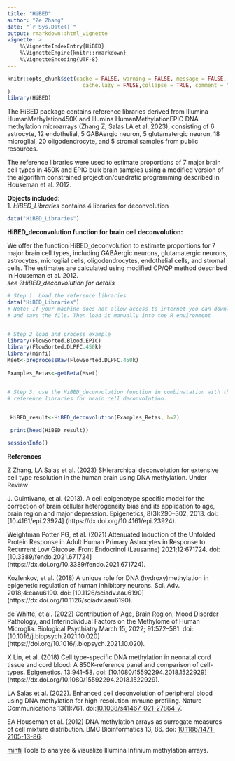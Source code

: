 ```yaml
---
title: "HiBED"
author: "Ze Zhang"
date: "`r Sys.Date()`"
output: rmarkdown::html_vignette
vignette: >
    %\VignetteIndexEntry{HiBED}
    %\VignetteEngine{knitr::rmarkdown}
    %\VignetteEncoding{UTF-8}
---
```


```r
knitr::opts_chunk$set(cache = FALSE, warning = FALSE, message = FALSE, 
                        cache.lazy = FALSE,collapse = TRUE, comment = "#>"
)
library(HiBED)
```

The HiBED package contains reference libraries derived from 
Illumina HumanMethylation450K and Illumina HumanMethylationEPIC DNA methylation 
microarrays (Zhang Z, Salas LA et al. 2023), consisting of 6 astrocyte,
12 endothelial, 5 GABAergic neuron, 5 glutamatergic neuron, 18 microglial, 
20 oligodendrocyte, and 5 stromal samples from public resources.

The reference libraries were used to estimate proportions of 7 major brain cell
types in 450K and EPIC bulk brain samples using a modified version of 
the algorithm constrained projection/quadratic programming described in Houseman
et al. 2012. 

**Objects included:**  
1. *HiBED_Libraries* contains 4 libraries for deconvolution  
```r
data("HiBED_Libraries") 
```  

**HiBED_deconvolution function for brain cell deconvolution:**  
 
 We offer the function HiBED_deconvolution to estimate proportions for 7 major
 brain cell types, including GABAergic neurons, glutamatergic neurons, 
 astrocytes, microglial cells, oligodendrocytes, endothelial cells, and stromal 
 cells. The estimates are calculated using modified CP/QP 
 method described in Houseman et al. 2012.    
 *see ?HiBED_deconvolution for details*  
```r
# Step 1: Load the reference libraries
data("HiBED_Libraries") 
# Note: If your machine does not allow access to internet you can download
# and save the file. Then load it manually into the R environment


# Step 2 load and process example
library(FlowSorted.Blood.EPIC)
library(FlowSorted.DLPFC.450k)
library(minfi)
Mset<-preprocessRaw(FlowSorted.DLPFC.450k)
             
Examples_Betas<-getBeta(Mset)


# Step 3: use the HiBED_deconvolution function in combinatation with the
# reference libraries for brain cell deconvolution.


 HiBED_result<-HiBED_deconvolution(Examples_Betas, h=2)
                                
 print(head(HiBED_result))


```

```r
sessionInfo()
```


**References**

Z Zhang, LA Salas et al. (2023) SHierarchical deconvolution for extensive cell 
type resolution in the human brain using DNA methylation. 
Under Review

J. Guintivano, et al. (2013). A cell epigenotype specific 
model for the correction of brain cellular heterogeneity bias and its 
application to age, brain region and major depression. Epigenetics, 
8(3):290–302, 2013. doi: [10.4161/epi.23924] 
(https://dx.doi.org/10.4161/epi.23924).

Weightman Potter PG, et al. (2021) Attenuated Induction of the Unfolded Protein 
Response in Adult Human Primary Astrocytes in Response to Recurrent Low Glucose. 
Front Endocrinol (Lausanne) 2021;12:671724. doi: 
[10.3389/fendo.2021.671724]
(https://dx.doi.org/10.3389/fendo.2021.671724).

Kozlenkov, et al. (2018) A unique role for DNA (hydroxy)methylation in 
epigenetic regulation of human inhibitory neurons. Sci. Adv. 2018;4:eaau6190. 
doi: [10.1126/sciadv.aau6190]
(https://dx.doi.org/10.1126/sciadv.aau6190). 

de Whitte, et al. (2022) Contribution of Age, Brain Region, Mood Disorder 
Pathology, and Interindividual Factors on the Methylome of Human Microglia. 
Biological Psychiatry March 15, 2022; 91:572–581. 
doi: [10.1016/j.biopsych.2021.10.020]
(https://doi.org/10.1016/j.biopsych.2021.10.020). 

X Lin, et al. (2018) Cell type-specific DNA methylation in neonatal cord tissue
and cord blood: A 850K-reference panel and comparison of cell-types. 
Epigenetics. 13:941–58. doi: 
[10.1080/15592294.2018.1522929]
(https://dx.doi.org/10.1080/15592294.2018.1522929).

LA Salas et al. (2022). Enhanced cell deconvolution of peripheral blood using 
DNA methylation for high-resolution immune profiling. 
Nature Communications 13(1):761. 
doi:[10.1038/s41467-021-27864-7](https://dx.doi.org/10.1038/s41467-021-27864-7).  

EA Houseman et al. (2012) DNA methylation arrays as surrogate
measures of cell mixture distribution. BMC Bioinformatics 13, 86.
doi: [10.1186/1471-2105-13-86](https://dx.doi.org/10.1186/1471-2105-13-86).  

[minfi](http://bioconductor.org/packages/release/bioc/html/minfi.html)
Tools to analyze & visualize Illumina Infinium methylation arrays.
